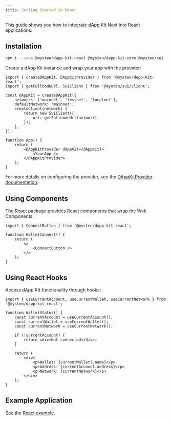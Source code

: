 ```yaml
---
title: Getting Started in React
---
```


This guide shows you how to integrate dApp Kit Next into React applications.

## Installation

```sh npm2yarn
npm i --save @mysten/dapp-kit-react @mysten/dapp-kit-core @mysten/sui
```

Create a dApp Kit instance and wrap your app with the provider:

```tsx
import { createDAppKit, DAppKitProvider } from '@mysten/dapp-kit-react';
import { getFullnodeUrl, SuiClient } from '@mysten/sui/client';

const dAppKit = createDAppKit({
	networks: ['mainnet', 'testnet', 'localnet'],
	defaultNetwork: 'mainnet',
	createClient(network) {
		return new SuiClient({
			url: getFullnodeUrl(network),
		});
	},
});

function App() {
	return (
		<DAppKitProvider dAppKit={dAppKit}>
			<YourApp />
		</DAppKitProvider>
	);
}
```

For more details on configuring the provider, see the
[DAppKitProvider documentation](./dapp-kit-provider).

## Using Components

The React package provides React components that wrap the Web Components:

```tsx
import { ConnectButton } from '@mysten/dapp-kit-react';

function WalletConnect() {
	return (
		<>
			<ConnectButton />
		</>
	);
}
```

## Using React Hooks

Access dApp Kit functionality through hooks:

```tsx
import { useCurrentAccount, useCurrentWallet, useCurrentNetwork } from '@mysten/dapp-kit-react';

function WalletStatus() {
	const currentAccount = useCurrentAccount();
	const currentWallet = useCurrentWallet();
	const currentNetwork = useCurrentNetwork();

	if (!currentAccount) {
		return <div>Not connected</div>;
	}

	return (
		<div>
			<p>Wallet: {currentWallet?.name}</p>
			<p>Address: {currentAccount.address}</p>
			<p>Network: {currentNetwork}</p>
		</div>
	);
}
```

## Example Application

See the
[React example](https://github.com/MystenLabs/ts-sdks/tree/main/packages/dapp-kit-next/examples/react/simple).
